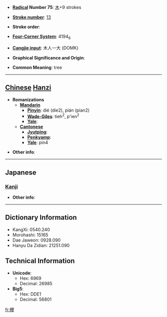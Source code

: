 * '''[[Wiktionary:Chinese radical index| Radical]] Number 75''': [[Wiktionary:Chinese radical index 木|木]]+9 strokes

* '''[[Wiktionary:Chinese total strokes index|Stroke number]]''': [[Wiktionary:Chinese total strokes index 13|13]]

* '''Stroke order''': 

* '''[[Wiktionary:Chinese four corner index|Four-Corner System]]''': 4194<sub>6</sub>

* '''[[Wiktionary:Chinese Cangjie index|Cangjie input]]''': 木人一大 (DOMK)

* '''Graphical Significance and Origin''': 

* '''Common Meaning''': tree

----

== [[Chinese]] [[Hanzi]] ==

* '''Romanizations'''
** '''[[Mandarin]]'''
*** '''[[Pinyin]]''': dié (die2), pián (pian2)
*** '''[[Wade-Giles]]''': tieh<sup>2</sup>, p'ien<sup>2</sup>
*** '''[[Yale]]''': 
** '''[[Cantonese]]'''
*** '''[[Jyutping]]''':
*** '''[[Penkyamp]]''': 
*** '''[[Yale]]''': pin4

* '''Other info''': 

----

==Japanese==
===[[Kanji]]===
{{kanji|on readings=[[へん]] (hen), [[べん]] (ben)
|kun readings=
}}

* '''Other info''':  

----

== Dictionary Information ==

* KangXi: 0540.240
* Morohashi: 15165
* Dae Jaweon: 0928.090
* Hanyu Da Zidian: 21251.090

== Technical Information ==

* '''Unicode''':
** Hex: 6969
** Decimal: 26985
* '''Big5''':
** Hex: DDE1
** Decimal: 56801

[[fr:楩]]